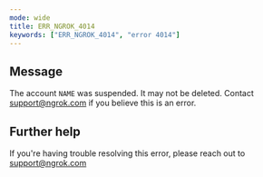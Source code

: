 ```yaml
---
mode: wide
title: ERR_NGROK_4014
keywords: ["ERR_NGROK_4014", "error 4014"]
---
```


## Message

The account `NAME` was suspended. It may not be deleted. Contact support@ngrok.com if you believe this is an error.

## Further help

If you're having trouble resolving this error, please reach out to [support@ngrok.com](mailto:support@ngrok.com?subject=Help%20with%20ERR_NGROK_4014)
